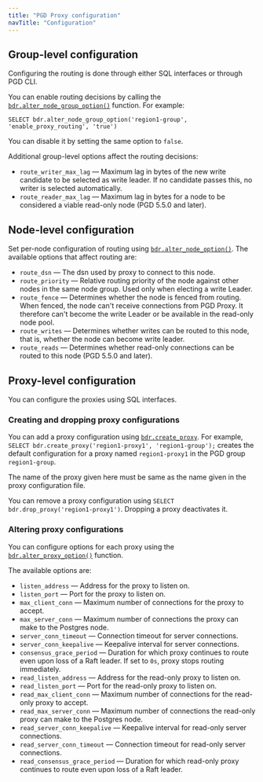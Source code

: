 ```yaml
---
title: "PGD Proxy configuration"
navTitle: "Configuration"
---
```


## Group-level configuration

Configuring the routing is done through either SQL interfaces or through
PGD CLI.

You can enable routing decisions by calling the [`bdr.alter_node_group_option()`](/pgd/latest/reference/nodes-management-interfaces#bdralter_node_group_option) function.
For example:

```text
SELECT bdr.alter_node_group_option('region1-group', 'enable_proxy_routing', 'true')
```

You can disable it by setting the same option to `false`.

Additional group-level options affect the routing decisions:

- `route_writer_max_lag` &mdash; Maximum lag in bytes of the new write candidate to be
  selected as write leader. If no candidate passes this, no writer is
  selected automatically.
- `route_reader_max_lag` &mdash; Maximum lag in bytes for a node to be considered a viable
  read-only node (PGD 5.5.0 and later).

## Node-level configuration

Set per-node configuration of routing using [`bdr.alter_node_option()`](/pgd/latest/reference/nodes-management-interfaces#bdralter_node_option). The
available options that affect routing are:

- `route_dsn` &mdash; The dsn used by proxy to connect to this node.
- `route_priority` &mdash; Relative routing priority of the node against other nodes in
  the same node group. Used only when electing a write Leader.
- `route_fence` &mdash; Determines whether the node is fenced from routing. When fenced, the node can't receive connections
  from PGD Proxy. It therefore can't become the write Leader or be available in the read-only node pool.
- `route_writes` &mdash; Determines whether writes can be routed to this node, that is, whether the node
  can become write leader.
- `route_reads` &mdash; Determines whether read-only connections can be routed to this node (PGD 5.5.0 and later).

## Proxy-level configuration

You can configure the proxies using SQL interfaces.

### Creating and dropping proxy configurations

You can add a proxy configuration using [`bdr.create_proxy`](/pgd/latest/reference/routing#bdrcreate_proxy). 
For example, `SELECT bdr.create_proxy('region1-proxy1', 'region1-group');`
creates the default configuration for a proxy named `region1-proxy1` in the PGD group `region1-group`.

The name of the proxy given here must be same as the name given in the proxy configuration file.

You can remove a proxy configuration using `SELECT bdr.drop_proxy('region1-proxy1')`. 
Dropping a proxy deactivates it.

### Altering proxy configurations

You can configure options for each proxy using the [`bdr.alter_proxy_option()`](/pgd/latest/reference/routing#bdralter_proxy_option) function.

The available options are:

- `listen_address` &mdash; Address for the proxy to listen on.
- `listen_port` &mdash; Port for the proxy to listen on.
- `max_client_conn` &mdash; Maximum number of connections for the proxy to accept.
- `max_server_conn` &mdash; Maximum number of connections the proxy can make to the
  Postgres node.
- `server_conn_timeout` &mdash; Connection timeout for server connections.
- `server_conn_keepalive` &mdash; Keepalive interval for server connections.
- `consensus_grace_period` &mdash; Duration for which proxy continues to route even upon loss
of a Raft leader. If set to `0s`, proxy stops routing immediately.
- `read_listen_address` &mdash; Address for the read-only proxy to listen on.
- `read_listen_port` &mdash; Port for the read-only proxy to listen on.
- `read_max_client_conn` &mdash; Maximum number of connections for the read-only proxy to accept.
- `read_max_server_conn` &mdash; Maximum number of connections the read-only proxy can make to the
  Postgres node.
- `read_server_conn_keepalive` &mdash; Keepalive interval for read-only server connections. 
- `read_server_conn_timeout` &mdash; Connection timeout for read-only server connections. 
- `read_consensus_grace_period` &mdash; Duration for which read-only proxy continues to route even upon loss of a Raft leader. 
